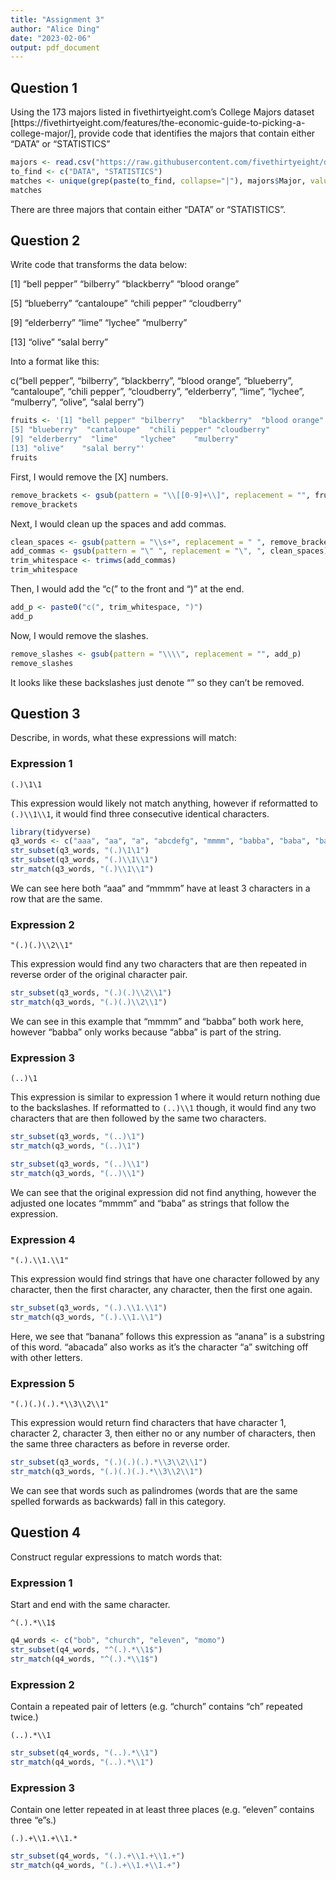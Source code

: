 ```yaml
---
title: "Assignment 3"
author: "Alice Ding"
date: "2023-02-06"
output: pdf_document
---
```

## Question 1 
Using the 173 majors listed in fivethirtyeight.com’s College Majors dataset [https://fivethirtyeight.com/features/the-economic-guide-to-picking-a-college-major/], provide code that identifies the majors that contain either "DATA" or "STATISTICS"

```r
majors <- read.csv("https://raw.githubusercontent.com/fivethirtyeight/data/master/college-majors/majors-list.csv")
to_find <- c("DATA", "STATISTICS")
matches <- unique(grep(paste(to_find, collapse="|"), majors$Major, value=TRUE))
matches
```

There are three majors that contain either "DATA" or "STATISTICS".

## Question 2
Write code that transforms the data below:

[1] "bell pepper"  "bilberry"     "blackberry"   "blood orange"

[5] "blueberry"    "cantaloupe"   "chili pepper" "cloudberry"  

[9] "elderberry"   "lime"         "lychee"       "mulberry"    

[13] "olive"        "salal berry"

Into a format like this:

c("bell pepper", "bilberry", "blackberry", "blood orange", "blueberry", "cantaloupe", "chili pepper", "cloudberry", "elderberry", "lime", "lychee", "mulberry", "olive", "salal berry")

```r
fruits <- '[1] "bell pepper" "bilberry"   "blackberry"  "blood orange"
[5] "blueberry"  "cantaloupe"  "chili pepper" "cloudberry"
[9] "elderberry"  "lime"     "lychee"    "mulberry"
[13] "olive"    "salal berry"'
fruits
```

First, I would remove the [X] numbers.
```r
remove_brackets <- gsub(pattern = "\\[[0-9]+\\]", replacement = "", fruits)
remove_brackets
```

Next, I would clean up the spaces and add commas.

```r
clean_spaces <- gsub(pattern = "\\s+", replacement = " ", remove_brackets)
add_commas <- gsub(pattern = "\" ", replacement = "\", ", clean_spaces)
trim_whitespace <- trimws(add_commas)
trim_whitespace
```

Then, I would add the "c(" to the front and ")" at the end.

```r
add_p <- paste0("c(", trim_whitespace, ")")
add_p
```

Now, I would remove the slashes.
```r
remove_slashes <- gsub(pattern = "\\\\", replacement = "", add_p)
remove_slashes
```

It looks like these backslashes just denote "" so they can't be removed.

## Question 3
Describe, in words, what these expressions will match:

### Expression 1
`(.)\1\1`

This expression would likely not match anything, however if reformatted to `(.)\\1\\1`, it would find three consecutive identical characters. 
```r
library(tidyverse)
q3_words <- c("aaa", "aa", "a", "abcdefg", "mmmm", "babba", "baba", "banana", "abacada", "racecar", "TATTARRATTAT")
str_subset(q3_words, "(.)\1\1")
str_subset(q3_words, "(.)\\1\\1")
str_match(q3_words, "(.)\\1\\1")
```
We can see here both "aaa" and "mmmm" have at least 3 characters in a row that are the same.

### Expression 2
`"(.)(.)\\2\\1"`

This expression would find any two characters that are then repeated in reverse order of the original character pair.
```r
str_subset(q3_words, "(.)(.)\\2\\1")
str_match(q3_words, "(.)(.)\\2\\1")
```
We can see in this example that "mmmm" and "babba" both work here, however "babba" only works because "abba" is part of the string.

### Expression 3
`(..)\1`

This expression is similar to expression 1 where it would return nothing due to the backslashes. If reformatted to `(..)\\1` though, it would find any two characters that are then followed by the same two characters.
```r
str_subset(q3_words, "(..)\1")
str_match(q3_words, "(..)\1")

str_subset(q3_words, "(..)\\1")
str_match(q3_words, "(..)\\1")
```
We can see that the original expression did not find anything, however the adjusted one locates "mmmm" and "baba" as strings that follow the expression.

### Expression 4
`"(.).\\1.\\1"`

This expression would find strings that have one character followed by any character, then the first character, any character, then the first one again.
```r
str_subset(q3_words, "(.).\\1.\\1")
str_match(q3_words, "(.).\\1.\\1")
```
Here, we see that "banana" follows this expression as "anana" is a substring of this word. "abacada" also works as it's the character "a" switching off with other letters.

### Expression 5
`"(.)(.)(.).*\\3\\2\\1"`

This expression would return find characters that have character 1, character 2, character 3, then either no or any number of characters, then the same three characters as before in reverse order.
```r
str_subset(q3_words, "(.)(.)(.).*\\3\\2\\1")
str_match(q3_words, "(.)(.)(.).*\\3\\2\\1")
```
We can see that words such as palindromes (words that are the same spelled forwards as backwards) fall in this category.

## Question 4

Construct regular expressions to match words that:

### Expression 1
Start and end with the same character.

`^(.).*\\1$`

```r
q4_words <- c("bob", "church", "eleven", "momo")
str_subset(q4_words, "^(.).*\\1$")
str_match(q4_words, "^(.).*\\1$")
```
### Expression 2
Contain a repeated pair of letters (e.g. "church" contains "ch" repeated twice.)

`(..).*\\1`

```r
str_subset(q4_words, "(..).*\\1")
str_match(q4_words, "(..).*\\1")
```

### Expression 3
Contain one letter repeated in at least three places (e.g. "eleven" contains three "e"s.)

`(.).+\\1.+\\1.*`
```r
str_subset(q4_words, "(.).+\\1.+\\1.+")
str_match(q4_words, "(.).+\\1.+\\1.+")
```